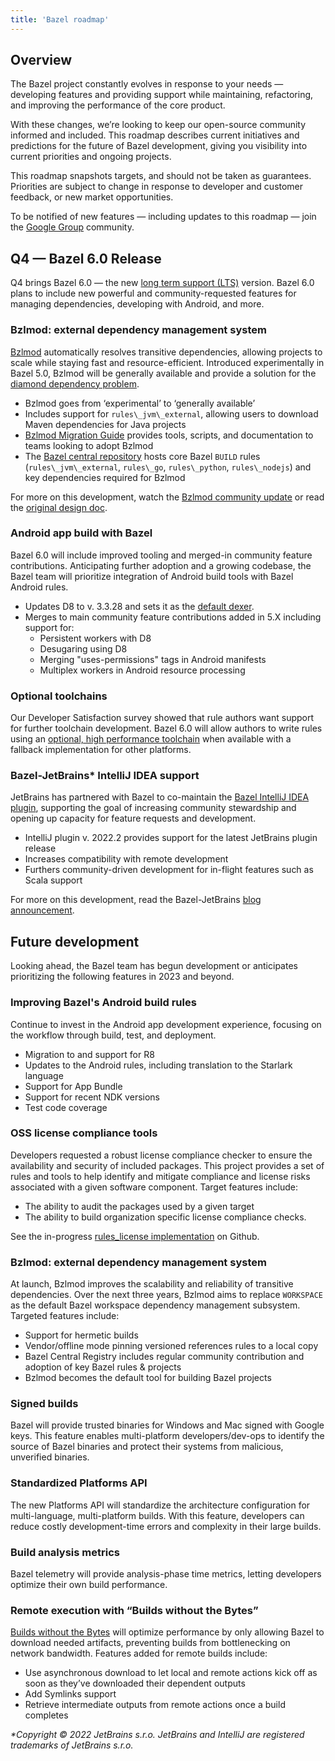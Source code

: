 ```yaml
---
title: 'Bazel roadmap'
---
```


## Overview
The Bazel project constantly evolves in response to your needs — developing features and providing support while maintaining, refactoring, and improving the performance of the core product.

With these changes, we’re looking to keep our open-source community informed and included. This roadmap describes current initiatives and predictions for the future of Bazel development, giving you visibility into current priorities and ongoing projects.

This roadmap snapshots targets, and should not be taken as guarantees. Priorities are subject to change in response to developer and customer feedback, or new market opportunities.

To be notified of new features — including updates to this roadmap — join the [Google Group](https://groups.google.com/g/bazel-discuss) community.

## Q4 — Bazel 6.0 Release

Q4 brings Bazel 6.0 — the new [long term support (LTS)](https://bazel.build/versions/6.4.0/release/versioning) version. Bazel 6.0 plans to include new powerful and community-requested features for managing dependencies, developing with Android, and more.

### Bzlmod: external dependency management system

[Bzlmod](https://bazel.build/versions/6.4.0/external/overview#bzlmod) automatically resolves transitive dependencies, allowing projects to scale while staying fast and resource-efficient. Introduced experimentally in Bazel 5.0, Bzlmod will be generally available and  provide a solution for the [diamond dependency problem](https://docs.google.com/document/d/1moQfNcEIttsk6vYanNKIy3ZuK53hQUFq1b1r0rmsYVg/edit#heading=h.lgyp7ubwxmjc).

*   Bzlmod goes from ‘experimental’ to ‘generally available’
*   Includes support for `rules\_jvm\_external`, allowing users to download Maven dependencies for Java projects
*   [Bzlmod Migration Guide](https://docs.google.com/document/d/1JtXIVnXyFZ4bmbiBCr5gsTH4-opZAFf5DMMb-54kES0/edit?usp=gmail) provides tools, scripts, and documentation to teams looking to adopt Bzlmod
*   The [Bazel central repository](https://github.com/bazelbuild/bazel-central-registry) hosts core Bazel `BUILD` rules (`rules\_jvm\_external`, `rules\_go`, `rules\_python`, `rules\_nodejs`) and key dependencies required for Bzlmod

For more on this development, watch the [Bzlmod community update](https://www.youtube.com/watch?v=MuW5XNcFukE) or read the [original design doc](https://docs.google.com/document/d/1moQfNcEIttsk6vYanNKIy3ZuK53hQUFq1b1r0rmsYVg/edit#heading=h.lgyp7ubwxmjc).

### Android app build with Bazel

Bazel 6.0 will include improved tooling and merged-in community feature contributions. Anticipating further adoption and a growing codebase, the Bazel team will prioritize integration of Android build tools with Bazel Android rules.

*   Updates D8 to v. 3.3.28 and sets it as the [default dexer](https://github.com/bazelbuild/bazel/issues/10240).
*   Merges to main community feature contributions added in 5.X including support for:
    *   Persistent workers with D8
    *   Desugaring using D8
    *   Merging "uses-permissions" tags in Android manifests
    *   Multiplex workers in Android resource processing

### Optional toolchains

Our Developer Satisfaction survey showed that rule authors want support for further toolchain development. Bazel 6.0 will allow authors to write rules using an [optional, high performance toolchain](https://bazel.build/versions/6.4.0/docs/toolchains#optional-toolchains) when available with a fallback implementation for other platforms.

### Bazel-JetBrains\* IntelliJ IDEA support

JetBrains has partnered with Bazel to co-maintain the [Bazel IntelliJ IDEA plugin](https://plugins.jetbrains.com/plugin/8609-bazel), supporting the goal of increasing community stewardship and opening up capacity for feature requests and development.

*   IntelliJ plugin v. 2022.2 provides support for the latest JetBrains plugin release
*   Increases compatibility with remote development
*   Furthers community-driven development for in-flight features such as Scala support

For more on this development, read the Bazel-JetBrains [blog announcement](https://blog.bazel.build/2022/07/11/Bazel-IntelliJ-Update.html).

## Future development

Looking ahead, the Bazel team has begun development or anticipates prioritizing the following features in 2023 and beyond.

### Improving Bazel's Android build rules

Continue to invest in the Android app development experience, focusing on the workflow through build, test, and deployment.

*   Migration to and support for R8
*   Updates to the Android rules, including translation to the Starlark language
*   Support for App Bundle
*   Support for recent NDK versions
*   Test code coverage

### OSS license compliance tools

Developers requested a robust license compliance checker to ensure the availability and security of included packages. This project provides a set of rules and tools to help identify and mitigate compliance and license risks associated with a given software component. Target features include:

*   The ability to audit the packages used by a given target
*   The ability to build organization specific license compliance checks.

See the in-progress [rules\_license implementation](https://github.com/bazelbuild/rules_license) on Github.

### Bzlmod: external dependency management system

At launch, Bzlmod improves the scalability and reliability of transitive dependencies. Over the next three years, Bzlmod aims to replace `WORKSPACE` as the default Bazel workspace dependency management subsystem. Targeted features include:

*   Support for hermetic builds
*   Vendor/offline mode pinning versioned references rules to a local copy
*   Bazel Central Registry includes regular community contribution and adoption of key Bazel rules & projects
*   Bzlmod becomes the default tool for building Bazel projects

### Signed builds

Bazel will provide trusted binaries for Windows and Mac signed with Google keys. This feature enables multi-platform developers/dev-ops to identify the source of Bazel binaries and protect their systems from malicious, unverified binaries.

### Standardized Platforms API

The new Platforms API will standardize the architecture configuration for multi-language, multi-platform builds. With this feature, developers can reduce costly development-time errors and complexity in their large builds.

### Build analysis metrics

Bazel telemetry will provide analysis-phase time metrics, letting developers optimize their own build performance.

### Remote execution with “Builds without the Bytes”

[Builds without the Bytes](https://github.com/bazelbuild/bazel/issues/6862) will optimize performance by only allowing Bazel to download needed artifacts, preventing builds from bottlenecking on network bandwidth. Features added for remote builds include:

*   Use asynchronous download to let local and remote actions kick off as soon as they’ve downloaded their dependent outputs
*   Add Symlinks support
*   Retrieve intermediate outputs from remote actions once a build completes

_\*Copyright © 2022 JetBrains s.r.o. JetBrains and IntelliJ are registered trademarks of JetBrains s.r.o._
